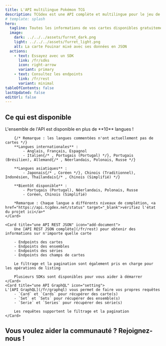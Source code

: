 ```yaml
---
title: L'API multilingue Pokémon TCG
description: TCGdex est une API complète et multilingue pour le jeu de cartes Pokémon (TCG), offrant des informations détaillées sur les ensembles de cartes, les cartes individuelles et les informations connexes. Le tout est disponible en 6 langues.
# template: splash
hero:
  tagline: Toutes les informations de vos cartes disponibles gratuitement et en open source !
  image:
    dark: ../../../assets/furret_dark.png
    light: ../../../assets/furret_light.png
    alt: La carte Fouinar mixé avec ses données en JSON
  actions:
    - text: Essayez avec un SDK
      link: /fr/sdks
      icon: right-arrow
      variant: primary
    - text: Consultez les endpoints
      link: /fr/rest
      variant: minimal
tableOfContents: false
lastUpdated: false
editUrl: false
---
```



## Ce qui est disponible

<CardGrid stagger>
	<Card title="10 langues et plus" icon="heart">
		L'ensemble de l'API est disponible en plus de **10** langues !

		{/* Remarque : les langues commentées n'ont actuellement pas de cartes */}
		**Langues internationales** :
			- Anglais, Français, Espagnol
			- Italien{/* , Portugais (Portugal) */}, Portugais (Brésilien), Allemand{/* , Néerlandais, Polonais, Russe */}

		**Langues asiatiques** :
			- Japonais{/* , Coréen */}, Chinois (Traditionnel), Indonésien, Thaïlandais{/* , Chinois (Simplifié) */}

		**Bientôt disponible** :
			- Portugais (Portugal), Néerlandais, Polonais, Russe
			- Coréen, Chinois (Simplifié)

		*Remarque : Chaque langue a différents niveaux de complétion, <a href="https://api.tcgdex.net/status" target="_blank">vérifiez l'état du projet ici</a>*
	</Card>

	<Card title="une API REST JSON" icon="add-document">
		Une [API REST JSON complète](/fr/rest) pour obtenir des informations sur n'importe quelle carte

		- Endpoints des cartes
		- Endpoints des ensembles
		- Endpoints des séries
		- Endpoints des champs de cartes

		Le filtrage et la pagination sont également pris en charge pour les opérations de listing

		Plusieurs SDKs sont disponibles pour vous aider à démarrer
	</Card>
	<Card title="une API GraphQL" icon="setting">
	L'[API GraphQL](/fr/graphql) vous permet de faire vos propres requêtes
		- `Card` et `Cards` pour récupérer des carte(s)
		- `Set` et `Sets` pour récupérer des ensemble(s)
		- `Serie` et `Series` pour récupérer des série(s)

		Les requêtes supportent le filtrage et la pagination
	</Card>
</CardGrid>

## Vous voulez aider la communauté ? Rejoignez-nous !

<CardGrid>
	<LinkCard href="https://discord.gg/NehYTAhsZE" title="Rejoignez notre Discord" description="Discord est notre principal moyen de communication entre les membres de la communauté" />
	<LinkCard href="https://github.com/tcgdex/cards-database" title="Ajoutez une étoile au dépôt !" description="Aidez notre dépôt à atteindre la lune en lui ajoutant une étoile sur Github" />
	<LinkCard href="https://github.com/tcgdex/cards-database" title="Contribuez" description="Contribuer vous aidera, vous et les autres membres de la communauté" />
	<LinkCard href="https://github.com/sponsors/tcgdex" title="Soutenez le projet" description="L'API est coûteuse à maintenir, de plus, vous obtenez un retour sur votre investissement :D" />
</CardGrid>
